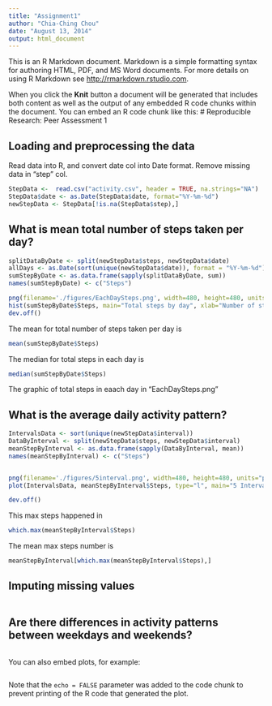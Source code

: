 ```yaml
---
title: "Assignment1"
author: "Chia-Ching Chou"
date: "August 13, 2014"
output: html_document
---
```


This is an R Markdown document. Markdown is a simple formatting syntax for authoring HTML, PDF, and MS Word documents. For more details on using R Markdown see <http://rmarkdown.rstudio.com>.

When you click the **Knit** button a document will be generated that includes both content as well as the output of any embedded R code chunks within the document. You can embed an R code chunk like this:
# Reproducible Research: Peer Assessment 1


## Loading and preprocessing the data
Read data into R, and convert date col into Date format.
Remove missing data in "step" col.

```r
StepData <-  read.csv("activity.csv", header = TRUE, na.strings="NA")
StepData$date <- as.Date(StepData$date, format="%Y-%m-%d")
newStepData <- StepData[!is.na(StepData$step),]
```


## What is mean total number of steps taken per day?

```r
splitDataByDate <- split(newStepData$steps, newStepData$date)
allDays <- as.Date(sort(unique(newStepData$date)), format = "%Y-%m-%d")
sumStepByDate <- as.data.frame(sapply(splitDataByDate, sum))
names(sumStepByDate) <- c("Steps")

png(filename='./figures/EachDaySteps.png', width=480, height=480, units="px")
hist(sumStepByDate$Steps, main="Total steps by day", xlab="Number of steps in each day", ylab="Number of days", col="red", breaks = nrow(sumStepByDate))
dev.off()
```
The mean for total number of steps taken per day is
```r
mean(sumStepByDate$Steps)
```

The median for total steps in each day is
```r
median(sumStepByDate$Steps)
```


The graphic of total steps in eaach day in "EachDaySteps.png"

## What is the average daily activity pattern?

```r
IntervalsData <- sort(unique(newStepData$interval))
DataByInterval <- split(newStepData$steps, newStepData$interval)
meanStepByInterval <- as.data.frame(sapply(DataByInterval, mean))
names(meanStepByInterval) <- c("Steps")


png(filename='./figures/5interval.png', width=480, height=480, units="px")
plot(IntervalsData, meanStepByInterval$Steps, type="l", main="5 Interval step mean", xlab="5 interval", ylab="Mean of steps")

dev.off()

```

This max steps happened in
```r
which.max(meanStepByInterval$Steps)
```
The mean max steps number is
```r
meanStepByInterval[which.max(meanStepByInterval$Steps),]

```


## Imputing missing values
```r

```


## Are there differences in activity patterns between weekdays and weekends?
```r

```

You can also embed plots, for example:

```r

```

Note that the `echo = FALSE` parameter was added to the code chunk to prevent printing of the R code that generated the plot.

